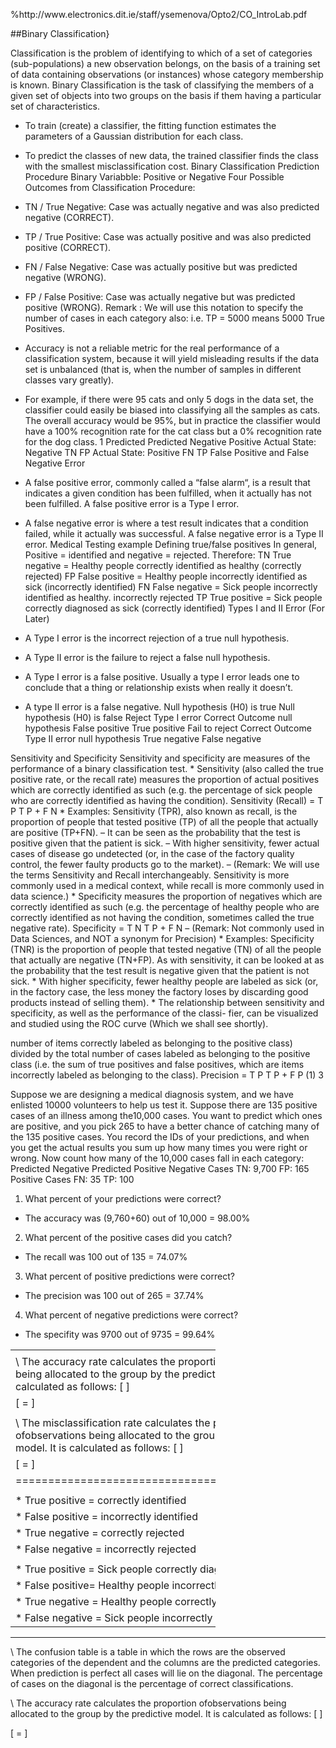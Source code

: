
%http://www.electronics.dit.ie/staff/ysemenova/Opto2/CO_IntroLab.pdf

##Binary Classification}
\subsection{What Is Classification}
Classification is the problem of identifying to which of a set of categories (sub-populations) a new
observation belongs, on the basis of a training set of data containing observations (or instances)
whose category membership is known. Binary Classification is the task of classifying the members of
a given set of objects into two groups on the basis if them having a particular set of characteristics.


*   To train (create) a classifier, the fitting function estimates the parameters of a Gaussian
distribution for each class.
*   To predict the classes of new data, the trained classifier finds the class with the smallest
misclassification cost.
Binary Classification Prediction Procedure
Binary Variabble: Positive or Negative
Four Possible Outcomes from Classification Procedure:
*   TN / True Negative: Case was actually negative and was also predicted negative
(CORRECT).
*   TP / True Positive: Case was actually positive and was also predicted positive (CORRECT).
*   FN / False Negative: Case was actually positive but was predicted negative
(WRONG).
*   FP / False Positive: Case was actually negative but was predicted positive (WRONG).
Remark : We will use this notation to specify the number of cases in each category also: i.e. TP
= 5000 means 5000 True Positives.

*   Accuracy is not a reliable metric for the real performance of a classification system, because
it will yield misleading results if the data set is unbalanced (that is, when the number of
samples in different classes vary greatly).
*   For example, if there were 95 cats and only 5 dogs in the data set, the classifier could
easily be biased into classifying all the samples as cats. The overall accuracy would be
95%, but in practice the classifier would have a 100% recognition rate for the cat class
but a 0% recognition rate for the dog class.
1
Predicted Predicted
Negative Positive
Actual State: Negative TN FP
Actual State: Positive FN TP
False Positive and False Negative Error
*   A false positive error, commonly called a “false alarm“, is a result that indicates a given
condition has been fulfilled, when it actually has not been fulfilled. A false positive error is
a Type I error.
*   A false negative error is where a test result indicates that a condition failed, while it actually
was successful. A false negative error is a Type II error.
Medical Testing example Defining true/false positives
In general, Positive = identified and negative = rejected. Therefore:
TN True negative = Healthy people correctly identified as healthy (correctly rejected)
FP False positive = Healthy people incorrectly identified as sick (incorrectly identified)
FN False negative = Sick people incorrectly identified as healthy. incorrectly rejected
TP True positive = Sick people correctly diagnosed as sick (correctly identified)
Types I and II Error (For Later)
*   A Type I error is the incorrect rejection of a true null hypothesis.
*   A Type II error is the failure to reject a false null hypothesis.
*   A Type I error is a false positive. Usually a type I error leads one to conclude that a thing
or relationship exists when really it doesn’t.
*   A type II error is a false negative.
Null hypothesis (H0) is true Null hypothesis (H0) is false
Reject Type I error Correct Outcome
null hypothesis False positive True positive
Fail to reject Correct Outcome Type II error
null hypothesis True negative False negative


Sensitivity and Specificity
Sensitivity and specificity are measures of the performance of a binary classification test.
*   Sensitivity (also called the true positive rate, or the recall rate) measures the proportion
of actual positives which are correctly identified as such (e.g. the percentage of sick people
who are correctly identified as having the condition).
Sensitivity (Recall) = T P
T P + F N
*   Examples: Sensitivity (TPR), also known as recall, is the proportion of people that tested
positive (TP) of all the people that actually are positive (TP+FN).
– It can be seen as the probability that the test is positive given that the patient is sick.
– With higher sensitivity, fewer actual cases of disease go undetected (or, in the case of
the factory quality control, the fewer faulty products go to the market).
– (Remark: We will use the terms Sensitivity and Recall interchangeably. Sensitivity is
more commonly used in a medical context, while recall is more commonly used in data
science.)
*   Specificity measures the proportion of negatives which are correctly identified as such (e.g.
the percentage of healthy people who are correctly identified as not having the condition,
sometimes called the true negative rate).
Specificity = T N
T P + F N
– (Remark: Not commonly used in Data Sciences, and NOT a synonym for Precision)
*   Examples: Specificity (TNR) is the proportion of people that tested negative (TN) of all
the people that actually are negative (TN+FP). As with sensitivity, it can be looked at as
the probability that the test result is negative given that the patient is not sick.
*   With higher specificity, fewer healthy people are labeled as sick (or, in the factory case, the
less money the factory loses by discarding good products instead of selling them).
*   The relationship between sensitivity and specificity, as well as the performance of the classi-
fier, can be visualized and studied using the ROC curve (Which we shall see shortly).

\subsection{Precision}
number of items correctly labeled as belonging to the positive class) divided by the total number
of cases labeled as belonging to the positive class (i.e. the sum of true positives and false positives,
which are items incorrectly labeled as belonging to the class).
Precision = T P
T P + F P
(1)
3

\subsection{Accuracy, Recall and Precision: An Example}
Suppose we are designing a medical diagnosis system, and we have enlisted 10000 volunteers to
help us test it. Suppose there are 135 positive cases of an illness among the10,000 cases. You want
to predict which ones are positive, and you pick 265 to have a better chance of catching many of
the 135 positive cases. You record the IDs of your predictions, and when you get the actual results
you sum up how many times you were right or wrong.
Now count how many of the 10,000 cases fall in each category:
Predicted Negative Predicted Positive
Negative Cases TN: 9,700 FP: 165
Positive Cases FN: 35 TP: 100


1. What percent of your predictions were correct?
*   The accuracy was (9,760+60) out of 10,000 = 98.00%
2. What percent of the positive cases did you catch?
*   The recall was 100 out of 135 = 74.07%
3. What percent of positive predictions were correct?
*   The precision was 100 out of 265 = 37.74%
4. What percent of negative predictions were correct?
*   The specifity was 9700 out of 9735 = 99.64%





----------------------------------------------
\medskip
\subsection{Definitions (From Week 1)}
\textbf{Confusion Matrix} \\
The confusion
table is a table in which the rows are the observed categories of the dependent and
the columns are the predicted categories. When prediction is perfect all cases will lie on the
diagonal. The percentage of cases on the diagonal is the percentage of correct classifications. 

\textbf{Accuracy Rate}\\
The accuracy rate calculates the proportion ofobservations being allocated to the \textbf{correct} group by the predictive model. It is calculated as follows:
\[ \frac{
\mbox{Number of Correct Classifications }}{\mbox{Total Number of Classifications }} \]

\[ = \frac{TP + TN}{TP+FP+TN+FN}\]

\medskip

\noindent \textbf{Misclassification Rate}\\
The misclassification rate calculates the proportion ofobservations being allocated to the \textbf{incorrect} group by the predictive model. It is calculated as follows:
\[ \frac{
\mbox{Number of Incorrect Classifications }}{\mbox{Total Number of Classifications }} \]

\[ = \frac{FP + FN}{TP+FP+TN+FN}\]
\medskip

================================================


\subsection{Binary Classification}
\noindent \textbf{Defining True/False Positives}
In general, Positive = identified and negative = rejected. Therefore:


*  True positive = correctly identified

*  False positive = incorrectly identified

*  True negative = correctly rejected

*  False negative = incorrectly rejected

\subsubsection*{Medical Testing Example:}

*  True positive = Sick people correctly diagnosed as sick

*  False positive= Healthy people incorrectly identified as sick

*  True negative = Healthy people correctly identified as healthy

*  False negative = Sick people incorrectly identified as healthy.




---------------------------------------------------------------------------------






----------------------------------------------

\subsection{Definitions (From Week 1)}
\textbf{Confusion Matrix} \\
The confusion
table is a table in which the rows are the observed categories of the dependent and
the columns are the predicted categories. When prediction is perfect all cases will lie on the
diagonal. The percentage of cases on the diagonal is the percentage of correct classifications. 

\textbf{Accuracy Rate}\\
The accuracy rate calculates the proportion ofobservations being allocated to the \textbf{correct} group by the predictive model. It is calculated as follows:
\[ \frac{
\mbox{Number of Correct Classifications }}{\mbox{Total Number of Classifications }} \]

\[ = \frac{TP + TN}{TP+FP+TN+FN}\]

\medskip


